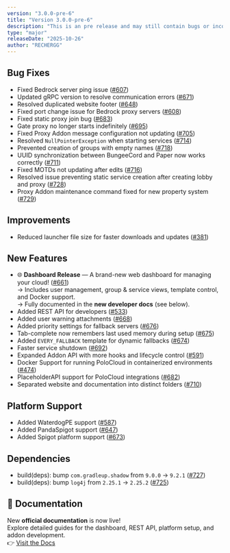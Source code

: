 ```yaml
---
version: "3.0.0-pre-6"
title: "Version 3.0.0-pre-6"
description: "This is an pre release and may still contain bugs or incomplete features. It is intended for testing and feedback purposes. Users may encounter occasional instability or unexpected behavior."
type: "major"
releaseDate: "2025-10-26"
author: "RECHERGG"
---
```


## Bug Fixes
- Fixed Bedrock server ping issue ([#607](https://github.com/HttpMarco/polocloud/issues/607))  
- Updated gRPC version to resolve communication errors ([#671](https://github.com/HttpMarco/polocloud/issues/671))  
- Resolved duplicated website footer ([#648](https://github.com/HttpMarco/polocloud/issues/648))  
- Fixed port change issue for Bedrock proxy servers ([#608](https://github.com/HttpMarco/polocloud/issues/608))  
- Fixed static proxy join bug ([#683](https://github.com/HttpMarco/polocloud/issues/683))  
- Gate proxy no longer starts indefinitely ([#695](https://github.com/HttpMarco/polocloud/issues/695))  
- Fixed Proxy Addon message configuration not updating ([#705](https://github.com/HttpMarco/polocloud/issues/705))  
- Resolved `NullPointerException` when starting services ([#714](https://github.com/HttpMarco/polocloud/issues/714))  
- Prevented creation of groups with empty names ([#718](https://github.com/HttpMarco/polocloud/issues/718))  
- UUID synchronization between BungeeCord and Paper now works correctly ([#711](https://github.com/HttpMarco/polocloud/issues/711))  
- Fixed MOTDs not updating after edits ([#716](https://github.com/HttpMarco/polocloud/issues/716))  
- Resolved issue preventing static service creation after creating lobby and proxy ([#728](https://github.com/HttpMarco/polocloud/issues/728))  
- Proxy Addon maintenance command fixed for new property system ([#729](https://github.com/HttpMarco/polocloud/issues/729))  

## Improvements
- Reduced launcher file size for faster downloads and updates ([#381](https://github.com/HttpMarco/polocloud/issues/381))  

## New Features
- 🌐 **Dashboard Release** — A brand-new web dashboard for managing your cloud! ([#661](https://github.com/HttpMarco/polocloud/issues/661))  
  → Includes user management, group & service views, template control, and Docker support.  
  → Fully documented in the **new developer docs** (see below).  
- Added REST API for developers ([#533](https://github.com/HttpMarco/polocloud/issues/533))  
- Added user warning attachments ([#668](https://github.com/HttpMarco/polocloud/issues/668))  
- Added priority settings for fallback servers ([#676](https://github.com/HttpMarco/polocloud/issues/676))  
- Tab-complete now remembers last used memory during setup ([#675](https://github.com/HttpMarco/polocloud/issues/675))  
- Added `EVERY_FALLBACK` template for dynamic fallbacks ([#674](https://github.com/HttpMarco/polocloud/issues/674))  
- Faster service shutdown ([#692](https://github.com/HttpMarco/polocloud/issues/692))  
- Expanded Addon API with more hooks and lifecycle control ([#591](https://github.com/HttpMarco/polocloud/issues/591))  
- Docker Support for running PoloCloud in containerized environments ([#474](https://github.com/HttpMarco/polocloud/issues/474))  
- PlaceholderAPI support for PoloCloud integrations ([#682](https://github.com/HttpMarco/polocloud/issues/682))  
- Separated website and documentation into distinct folders ([#710](https://github.com/HttpMarco/polocloud/issues/710))  

## Platform Support
- Added WaterdogPE support ([#587](https://github.com/HttpMarco/polocloud/issues/587))  
- Added PandaSpigot support ([#647](https://github.com/HttpMarco/polocloud/issues/647))  
- Added Spigot platform support ([#673](https://github.com/HttpMarco/polocloud/issues/673))

## Dependencies
- build(deps): bump `com.gradleup.shadow` from `9.0.0` → `9.2.1` ([#727](https://github.com/HttpMarco/polocloud/issues/727))  
- build(deps): bump `log4j` from `2.25.1` → `2.25.2` ([#725](https://github.com/HttpMarco/polocloud/issues/725))  

## 📖 Documentation
New **official documentation** is now live!  
Explore detailed guides for the dashboard, REST API, platform setup, and addon development.  
👉 [Visit the Docs](https://polocloud.de/docs)